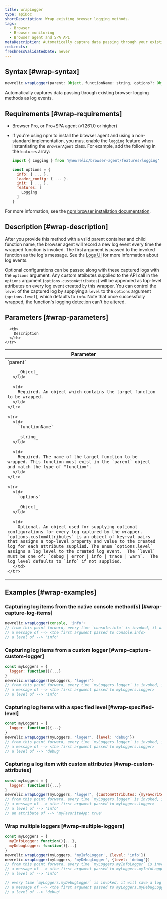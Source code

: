 ```yaml
---
title: wrapLogger
type: apiDoc
shortDescription: Wrap existing browser logging methods.
tags:
  - Browser
  - Browser monitoring
  - Browser agent and SPA API
metaDescription: Automatically capture data passing through your existing browser logging methods as log events.
redirects:
freshnessValidatedDate: never
---
```


## Syntax [#wrap-syntax]

```js
newrelic.wrapLogger(parent: Object, functionName: string, options?: Object<{ customAttributes?: Object, level?: 'debug|error|info|trace|warn'}>)
```

Automatically captures data passing through existing browser logging methods as log events.

## Requirements [#wrap-requirements]

* Browser Pro, or Pro+SPA agent (v1.261.0 or higher)
* If you're using npm to install the browser agent and using a non-standard implementation, you must enable the `logging` feature when instantiating the `BrowserAgent` class. For example, add the following in the`features` array:

  ```js
  import { Logging } from '@newrelic/browser-agent/features/logging'

  const options = {
    info: { ... },
    loader_config: { ... },
    init: { ... },
    features: [
      Logging
    ]
  }
  ```

For more information, see the [npm browser installation documentation](https://www.npmjs.com/package/@newrelic/browser-agent#new-relic-browser-agent).

## Description [#wrap-description]

After you provide this method with a valid parent container and child function name, the browser agent will record a new log event every time the wrapped function is invoked. The first argument is passed to the invoked function as the log's message. See the [Logs UI](/docs/logs/ui-data/use-logs-ui/) for more information about log events.

Optional configurations can be passed along with these captured logs with the `options` argument. Any custom attributes supplied to the API call in the `options` argument (`options.customAttributes`) will be appended as top-level attributes on every log event created by this wrapper. You can control the `level` of the captured log by supplying a `level` to the `options` argument (`options.level`), which defaults to `info`. Note that once successfully wrapped, the function's logging detection can't be altered.

## Parameters [#wrap-parameters]

<table>
  <thead>
    <tr>
      <th width="25%">
        Parameter
      </th>

      <th>
        Description
      </th>
    </tr>
  </thead>

  <tbody>
    <tr>
      <td>
        `parent`

        _Object_
      </td>

      <td>
        Required. An object which contains the target function to be wrapped.
      </td>
    </tr>

    <tr>
      <td>
        `functionName`

        _string_
      </td>

      <td>
        Required. The name of the target function to be wrapped. This function must exist in the `parent` object and match the type of "function".
      </td>
    </tr>

    <tr>
      <td>
        `options`

        _Object_
      </td>

      <td>
        Optional. An object used for supplying optional configurations for every log captured by the wrapper. `options.customAttributes` is an object of key:val pairs that assigns a top-level property and value to the created log for each attribute supplied. The enum `options.level` assigns a log level to the created log event.  The `level` must be one of: `debug | error | info | trace | warn`.  The log level defaults to `info` if not supplied.
      </td>
    </tr>
  </tbody>
</table>

## Examples [#wrap-examples]

### Capturing log items from the native console method(s) [#wrap-capture-log-items]

```js
newrelic.wrapLogger(console, 'info')
// from this point forward, every time `console.info` is invoked, it will save a log event with:
// a message of --> <the first argument passed to console.info>
// a level of --> 'info'
```

### Capturing log items from a custom logger [#wrap-capture-custom-logger]

```js
const myLoggers = {
  logger: function(){...}
}
newrelic.wrapLogger(myLoggers, 'logger')
// from this point forward, every time `myLoggers.logger` is invoked, it will save a log event with:
// a message of --> <the first argument passed to myLoggers.logger>
// a level of --> 'info'
```

### Capturing log items with a specified level [#wrap-specified-level]

```js
const myLoggers = {
  logger: function(){...}
}
newrelic.wrapLogger(myLoggers, 'logger', {level: 'debug'})
// from this point forward, every time `myLoggers.logger` is invoked, it will save a log event with:
// a message of --> <the first argument passed to myLoggers.logger>
// a level of --> 'debug'
```

### Capturing a log item with custom attributes [#wrap-custom-attributes]

```js
const myLoggers = {
  logger: function(){...}
}
newrelic.wrapLogger(myLoggers, 'logger', {customAttributes: {myFavoriteApp: true}})
// from this point forward, every time `myLoggers.logger` is invoked, it will save a log event with:
// a message of --> <the first argument passed to myLoggers.logger>
// a level of --> 'info'
// an attribute of --> 'myFavoriteApp: true'
```

### Wrap multiple loggers [#wrap-multiple-loggers]

```js
const myLoggers = {
  myInfoLogger: function(){...},
  myDebugLogger: function(){...}
}
newrelic.wrapLogger(myLoggers, 'myInfoLogger', {level: 'info'})
newrelic.wrapLogger(myLoggers, 'myDebugLogger', {level: 'debug'})
// from this point forward, every time `myLoggers.myInfoLogger` is invoked, it will save a log event with:
// a message of --> <the first argument passed to myLoggers.myInfoLogger>
// a level of --> 'info'

// every time `myLoggers.myDebugLogger` is invoked, it will save a log event with:
// a message of --> <the first argument passed to myLoggers.myDebugLogger>
// a level of --> 'debug'
```
